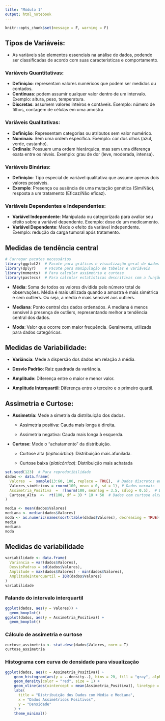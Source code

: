 ```yaml
---
title: "Módulo 1"
output: html_notebook
---
```


```r
knitr::opts_chunk$set(message = F, warning = F)
```

## Tipos de Variáveis:

-   As variáveis são elementos essenciais na análise de dados, podendo ser classificadas de acordo com suas características e comportamento.

### Variáveis Quantitativas:

-   **Definição**: representam valores numéricos que podem ser medidos ou contados.
-   **Contínuas**: podem assumir qualquer valor dentro de um intervalo. Exemplo: altura, peso, temperatura.
-   **Discretas**: assumem valores inteiros e contáveis. Exemplo: número de filhos, contagem de células em uma amostra.

### Variáveis Qualitativas:

-   **Definição**: Representam categorias ou atributos sem valor numérico.
-   **Nominais**: Sem uma ordem específica. Exemplo: cor dos olhos (azul, verde, castanho).
-   **Ordinais**: Possuem uma ordem hierárquica, mas sem uma diferença exata entre os níveis. Exemplo: grau de dor (leve, moderada, intensa).

### Variáveis Binárias:

-   **Definição**: Tipo especial de variável qualitativa que assume apenas dois valores possíveis.
-   **Exemplo**: Presença ou ausência de uma mutação genética (Sim/Não), resposta a um tratamento (Eficaz/Não eficaz).

### Variáveis Dependentes e Independentes:

-   **Variável Independente**: Manipulada ou categorizada para avaliar seu efeito sobre a variável dependente. Exemplo: dose de um medicamento.
-   **Variável Dependente**: Mede o efeito da variável independente. Exemplo: redução da carga tumoral após tratamento.

## Medidas de tendência central

```r
# Carregar pacotes necessários
library(ggplot2)  # Pacote para gráficos e visualização geral de dados
library(dplyr)    # Pacote para manipulação de tabelas e variáveis
library(moments)  # Para calcular assimetria e curtose
library(pastecs)  # Para calcular estatísticas descritivas com a função stat.desc
```

-   **Média**: Soma de todos os valores dividida pelo número total de observações. Média é mais utilizada quando a amostra é mais simétrica e sem outliers. Ou seja, a média é mais sensível aos outliers.

-   **Mediana**: Ponto central dos dados ordenados. A mediana é menos sensível à presença de outliers, representando melhor a tendência central dos dados.

-   **Moda**: Valor que ocorre com maior frequência. Geralmente, utilizada para dados categóricos.

## Medidas de Variabilidade:

-   **Variância**: Mede a dispersão dos dados em relação à média.

-   **Desvio Padrão**: Raiz quadrada da variância.

-   **Amplitude**: Diferença entre o maior e menor valor.

-   **Amplitude Interquartil**: Diferença entre o terceiro e o primeiro quartil.

## Assimetria e Curtose:

-   **Assimetria**: Mede a simetria da distribuição dos dados.

    -   Assimetria positiva: Cauda mais longa à direita.

    -   Assimetria negativa: Cauda mais longa à esquerda.

-   **Curtose**: Mede o "achatamento" da distribuição.

    -   Curtose alta (*leptocórtica*): Distribuição mais afunilada.

    -   Curtose baixa (*platicórtica*): Distribuição mais achatada

```r
set.seed(123)  # Para reprodutibilidade
dados <- data.frame(
  Valores  =  sample(13:60, 100, replace = TRUE),  # Dados discretos entre 13 e 60
  Valores_simétricos = rnorm(100, mean = 0, sd = 1), # Dados normais
  Assimetria_Positiva  =  rlnorm(100, meanlog = 3.5, sdlog = 0.5),  # Dados com assimetria positiva
  Curtose_Alta  <-  rt(100, df = 3) * 10 + 50  # Dados com curtose alta (Distribuição de Student)
)
```

```r
media <- mean(dados$Valores)
mediana <- median(dados$Valores)
moda <- as.numeric(names(sort(table(dados$Valores), decreasing = TRUE)[1])) # Moda calculada
media
mediana
moda
```

## Medidas de variabilidade

```r
variabilidade <- data.frame(
  Variancia = var(dados$Valores),
  DesvioPadrao = sd(dados$Valores),
  Amplitude = max(dados$Valores) - min(dados$Valores),
  AmplitudeInterquartil = IQR(dados$Valores)
)
variabilidade
```

### Falando do intervalo interquartil

```r
ggplot(dados, aes(y = Valores)) +
  geom_boxplot()
ggplot(dados, aes(y = Assimetria_Positiva)) +
  geom_boxplot()
```

### Cálculo de assimetria e curtose

```r
curtose_assimetria <- stat.desc(dados$Valores, norm = T)
curtose_assimetria
```

### Histograma com curva de densidade para visualização

```r
ggplot(dados, aes(x = Assimetria_Positiva)) +
    geom_histogram(aes(y = ..density..), bins = 20, fill = "gray", alpha = 0.7, color = "black") + 
    geom_density(color = "red", size = 1) + 
    geom_vline(aes(xintercept = mean(Assimetria_Positiva)), linetype = "dashed", color = "blue") + 
    labs(
      title = "Distribuição dos Dados com Média e Mediana",
      x = "Dados Assimétricos Positivos",
      y = "Densidade"
    ) + 
    theme_minimal()
```
